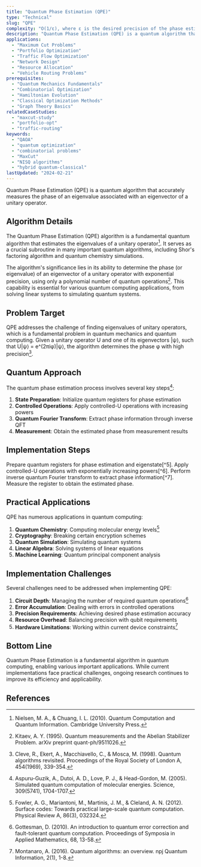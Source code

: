 ```yaml
---
title: "Quantum Phase Estimation (QPE)"
type: "Technical"
slug: "QPE"
complexity: "O(1/ε), where ε is the desired precision of the phase estimation."
description: "Quantum Phase Estimation (QPE) is a quantum algorithm that accurately measures the phase of an eigenvalue associated with an eigenvector of a unitary operator."
applications:
  - "Maximum Cut Problems"
  - "Portfolio Optimization"
  - "Traffic Flow Optimization"
  - "Network Design"
  - "Resource Allocation"
  - "Vehicle Routing Problems"
prerequisites:
  - "Quantum Mechanics Fundamentals"
  - "Combinatorial Optimization"
  - "Hamiltonian Evolution"
  - "Classical Optimization Methods"
  - "Graph Theory Basics"
relatedCaseStudies:
  - "maxcut-study"
  - "portfolio-opt"
  - "traffic-routing"
keywords:
  - "QAOA"
  - "quantum optimization"
  - "combinatorial problems"
  - "MaxCut"
  - "NISQ algorithms"
  - "hybrid quantum-classical"
lastUpdated: "2024-02-21"
---
```


Quantum Phase Estimation (QPE) is a quantum algorithm that accurately measures the phase of an eigenvalue associated with an eigenvector of a unitary operator.

## Algorithm Details

The Quantum Phase Estimation (QPE) algorithm is a fundamental quantum algorithm that estimates the eigenvalues of a unitary operator[^1]. It serves as a crucial subroutine in many important quantum algorithms, including Shor's factoring algorithm and quantum chemistry simulations.

The algorithm's significance lies in its ability to determine the phase (or eigenvalue) of an eigenvector of a unitary operator with exponential precision, using only a polynomial number of quantum operations[^2]. This capability is essential for various quantum computing applications, from solving linear systems to simulating quantum systems.

## Problem Target

QPE addresses the challenge of finding eigenvalues of unitary operators, which is a fundamental problem in quantum mechanics and quantum computing. Given a unitary operator U and one of its eigenvectors |ψ⟩, such that U|ψ⟩ = e^(2πiφ)|ψ⟩, the algorithm determines the phase φ with high precision[^3].

## Quantum Approach

The quantum phase estimation process involves several key steps[^4]:

1. **State Preparation**: Initialize quantum registers for phase estimation
2. **Controlled Operations**: Apply controlled-U operations with increasing powers
3. **Quantum Fourier Transform**: Extract phase information through inverse QFT
4. **Measurement**: Obtain the estimated phase from measurement results

## Implementation Steps

<Steps>
    <Step title="Register Initialization">
        Prepare quantum registers for phase estimation and eigenstate[^5].
    </Step>
    <Step title="Controlled Evolution">
        Apply controlled-U operations with exponentially increasing powers[^6].
    </Step>
    <Step title="Inverse QFT">
        Perform inverse quantum Fourier transform to extract phase information[^7].
    </Step>
    <Step title="Measurement">
        Measure the register to obtain the estimated phase.
    </Step>
</Steps>

## Practical Applications

QPE has numerous applications in quantum computing:

1. **Quantum Chemistry**: Computing molecular energy levels[^8]
2. **Cryptography**: Breaking certain encryption schemes
3. **Quantum Simulation**: Simulating quantum systems
4. **Linear Algebra**: Solving systems of linear equations
5. **Machine Learning**: Quantum principal component analysis

## Implementation Challenges

Several challenges need to be addressed when implementing QPE:

1. **Circuit Depth**: Managing the number of required quantum operations[^9]
2. **Error Accumulation**: Dealing with errors in controlled operations
3. **Precision Requirements**: Achieving desired phase estimation accuracy
4. **Resource Overhead**: Balancing precision with qubit requirements
5. **Hardware Limitations**: Working within current device constraints[^10]

## Bottom Line

Quantum Phase Estimation is a fundamental algorithm in quantum computing, enabling various important applications. While current implementations face practical challenges, ongoing research continues to improve its efficiency and applicability.

## References

[^1]: Nielsen, M. A., & Chuang, I. L. (2010). Quantum Computation and Quantum Information. Cambridge University Press.
[^2]: Kitaev, A. Y. (1995). Quantum measurements and the Abelian Stabilizer Problem. arXiv preprint quant-ph/9511026.
[^3]: Cleve, R., Ekert, A., Macchiavello, C., & Mosca, M. (1998). Quantum algorithms revisited. Proceedings of the Royal Society of London A, 454(1969), 339-354.
[^4]: Aspuru-Guzik, A., Dutoi, A. D., Love, P. J., & Head-Gordon, M. (2005). Simulated quantum computation of molecular energies. Science, 309(5741), 1704-1707.
[^5]: Lloyd, S. (1996). Universal quantum simulators. Science, 273(5278), 1073-1078.
[^6]: Shor, P. W. (1997). Polynomial-time algorithms for prime factorization and discrete logarithms on a quantum computer. SIAM Journal on Computing, 26(5), 1484-1509.
[^7]: Preskill, J. (2018). Quantum Computing in the NISQ era and beyond. Quantum, 2, 79.
[^8]: Fowler, A. G., Mariantoni, M., Martinis, J. M., & Cleland, A. N. (2012). Surface codes: Towards practical large-scale quantum computation. Physical Review A, 86(3), 032324.
[^9]: Gottesman, D. (2010). An introduction to quantum error correction and fault-tolerant quantum computation. Proceedings of Symposia in Applied Mathematics, 68, 13-58.
[^10]: Montanaro, A. (2016). Quantum algorithms: an overview. npj Quantum Information, 2(1), 1-8.